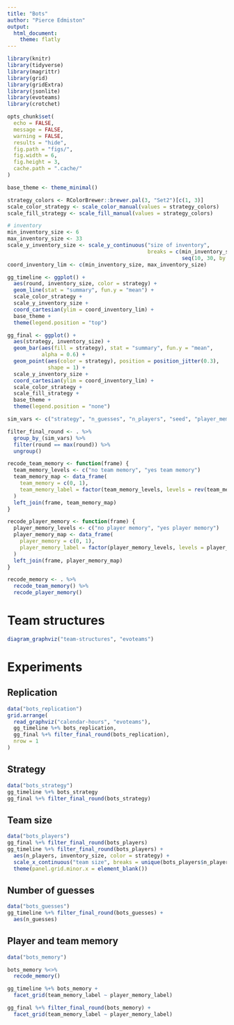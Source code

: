 ```yaml
---
title: "Bots"
author: "Pierce Edmiston"
output:
  html_document:
    theme: flatly
---
```


```r
library(knitr)
library(tidyverse)
library(magrittr)
library(grid)
library(gridExtra)
library(jsonlite)
library(evoteams)
library(crotchet)

opts_chunk$set(
  echo = FALSE,
  message = FALSE,
  warning = FALSE,
  results = "hide",
  fig.path = "figs/",
  fig.width = 6,
  fig.height = 3,
  cache.path = ".cache/"
)
```

```r
base_theme <- theme_minimal()

strategy_colors <- RColorBrewer::brewer.pal(3, "Set2")[c(1, 3)]
scale_color_strategy <- scale_color_manual(values = strategy_colors)
scale_fill_strategy <- scale_fill_manual(values = strategy_colors)

# inventory
min_inventory_size <- 6
max_inventory_size <- 33
scale_y_inventory_size <- scale_y_continuous("size of inventory",
                                             breaks = c(min_inventory_size, max_inventory_size,
                                                        seq(10, 30, by = 5)))
coord_inventory_lim <- c(min_inventory_size, max_inventory_size)
```

```r
gg_timeline <- ggplot() +
  aes(round, inventory_size, color = strategy) +
  geom_line(stat = "summary", fun.y = "mean") +
  scale_color_strategy +
  scale_y_inventory_size +
  coord_cartesian(ylim = coord_inventory_lim) +
  base_theme +
  theme(legend.position = "top")

gg_final <- ggplot() +
  aes(strategy, inventory_size) +
  geom_bar(aes(fill = strategy), stat = "summary", fun.y = "mean",
           alpha = 0.6) +
  geom_point(aes(color = strategy), position = position_jitter(0.3),
             shape = 1) +
  scale_y_inventory_size +
  coord_cartesian(ylim = coord_inventory_lim) +
  scale_color_strategy +
  scale_fill_strategy +
  base_theme +
  theme(legend.position = "none")
```

```r
sim_vars <- c("strategy", "n_guesses", "n_players", "seed", "player_memory", "team_memory")

filter_final_round <- . %>%
  group_by_(sim_vars) %>%
  filter(round == max(round)) %>%
  ungroup()

recode_team_memory <- function(frame) {
  team_memory_levels <- c("no team memory", "yes team memory")
  team_memory_map <- data_frame(
    team_memory = c(0, 1),
    team_memory_label = factor(team_memory_levels, levels = rev(team_memory_levels))
  )
  left_join(frame, team_memory_map)
}

recode_player_memory <- function(frame) {
  player_memory_levels <- c("no player memory", "yes player memory")
  player_memory_map <- data_frame(
    player_memory = c(0, 1),
    player_memory_label = factor(player_memory_levels, levels = player_memory_levels)
  )
  left_join(frame, player_memory_map)
}

recode_memory <- . %>%
  recode_team_memory() %>%
  recode_player_memory() 
```

# Team structures

```r
diagram_graphviz("team-structures", "evoteams")
```

# Experiments

## Replication

```r
data("bots_replication")
grid.arrange(
  read_graphviz("calendar-hours", "evoteams"),
  gg_timeline %+% bots_replication,
  gg_final %+% filter_final_round(bots_replication),
  nrow = 1
)
```

## Strategy

```r
data("bots_strategy")
gg_timeline %+% bots_strategy
gg_final %+% filter_final_round(bots_strategy)
```

## Team size

```r
data("bots_players")
gg_final %+% filter_final_round(bots_players)
gg_timeline %+% filter_final_round(bots_players) +
  aes(n_players, inventory_size, color = strategy) +
  scale_x_continuous("team size", breaks = unique(bots_players$n_players)) +
  theme(panel.grid.minor.x = element_blank())
```

## Number of guesses

```r
data("bots_guesses")
gg_timeline %+% filter_final_round(bots_guesses) +
  aes(n_guesses)
```

## Player and team memory

```r
data("bots_memory")

bots_memory %<>%
  recode_memory()

gg_timeline %+% bots_memory +
  facet_grid(team_memory_label ~ player_memory_label)

gg_final %+% filter_final_round(bots_memory) +
  facet_grid(team_memory_label ~ player_memory_label)
```